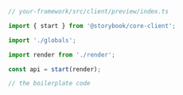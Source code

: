 ```ts
// your-framework/src/client/preview/index.ts

import { start } from '@storybook/core-client';

import './globals';

import render from './render';

const api = start(render);

// the boilerplate code
```
